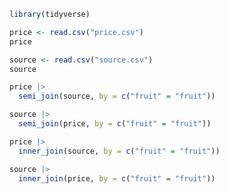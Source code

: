 ```r
library(tidyverse)
```


```r
price <- read.csv("price.csv")
price
```

```r
source <- read.csv("source.csv")
source
```

```r
price |> 
  semi_join(source, by = c("fruit" = "fruit"))
```

```r
source |> 
  semi_join(price, by = c("fruit" = "fruit"))
```



```r
price |> 
  inner_join(source, by = c("fruit" = "fruit"))
```

```r
source |> 
  inner_join(price, by = c("fruit" = "fruit"))
```


